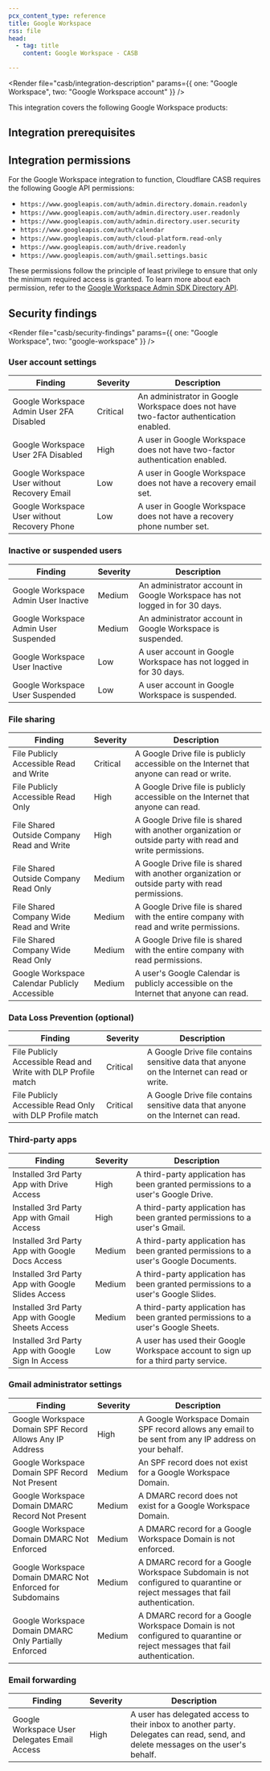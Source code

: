```yaml
---
pcx_content_type: reference
title: Google Workspace
rss: file
head:
  - tag: title
    content: Google Workspace - CASB

---
```



<Render file="casb/integration-description" params={{ one: "Google Workspace", two: "Google Workspace account" }} />

This integration covers the following Google Workspace products:

<DirectoryListing />

## Integration prerequisites

<Render file="casb/google-prereqs" />

## Integration permissions

For the Google Workspace integration to function, Cloudflare CASB requires the following Google API permissions:

* `https://www.googleapis.com/auth/admin.directory.domain.readonly`
* `https://www.googleapis.com/auth/admin.directory.user.readonly`
* `https://www.googleapis.com/auth/admin.directory.user.security`
* `https://www.googleapis.com/auth/calendar`
* `https://www.googleapis.com/auth/cloud-platform.read-only`
* `https://www.googleapis.com/auth/drive.readonly`
* `https://www.googleapis.com/auth/gmail.settings.basic`

These permissions follow the principle of least privilege to ensure that only the minimum required access is granted. To learn more about each permission, refer to the [Google Workspace Admin SDK Directory API](https://developers.google.com/admin-sdk/directory/v1/guides/authorizing).

## Security findings

<Render file="casb/security-findings" params={{ one: "Google Workspace", two: "google-workspace" }} />

### User account settings

| Finding                                      | Severity | Description                                                                           |
| -------------------------------------------- | -------- | ------------------------------------------------------------------------------------- |
| Google Workspace Admin User 2FA Disabled     | Critical | An administrator in Google Workspace does not have two-factor authentication enabled. |
| Google Workspace User 2FA Disabled           | High     | A user in Google Workspace does not have two-factor authentication enabled.           |
| Google Workspace User without Recovery Email | Low      | A user in Google Workspace does not have a recovery email set.                        |
| Google Workspace User without Recovery Phone | Low      | A user in Google Workspace does not have a recovery phone number set.                 |

### Inactive or suspended users

| Finding                               | Severity | Description                                                                 |
| ------------------------------------- | -------- | --------------------------------------------------------------------------- |
| Google Workspace Admin User Inactive  | Medium   | An administrator account in Google Workspace has not logged in for 30 days. |
| Google Workspace Admin User Suspended | Medium   | An administrator account in Google Workspace is suspended.                  |
| Google Workspace User Inactive        | Low      | A user account in Google Workspace has not logged in for 30 days.           |
| Google Workspace User Suspended       | Low      | A user account in Google Workspace is suspended.                            |

### File sharing

| Finding                                       | Severity | Description                                                                                               |
| --------------------------------------------- | -------- | --------------------------------------------------------------------------------------------------------- |
| File Publicly Accessible Read and Write       | Critical | A Google Drive file is publicly accessible on the Internet that anyone can read or write.                 |
| File Publicly Accessible Read Only            | High     | A Google Drive file is publicly accessible on the Internet that anyone can read.                          |
| File Shared Outside Company Read and Write    | High     | A Google Drive file is shared with another organization or outside party with read and write permissions. |
| File Shared Outside Company Read Only         | Medium   | A Google Drive file is shared with another organization or outside party with read permissions.           |
| File Shared Company Wide Read and Write       | Medium   | A Google Drive file is shared with the entire company with read and write permissions.                    |
| File Shared Company Wide Read Only            | Medium   | A Google Drive file is shared with the entire company with read permissions.                              |
| Google Workspace Calendar Publicly Accessible | Medium   | A user's Google Calendar is publicly accessible on the Internet that anyone can read.                     |

### Data Loss Prevention (optional)

<Render file="casb/data-loss-prevention" />

| Finding                                                        | Severity | Description                                                                                |
| -------------------------------------------------------------- | -------- | ------------------------------------------------------------------------------------------ |
| File Publicly Accessible Read and Write with DLP Profile match | Critical | A Google Drive file contains sensitive data that anyone on the Internet can read or write. |
| File Publicly Accessible Read Only with DLP Profile match      | Critical | A Google Drive file contains sensitive data that anyone on the Internet can read.          |

### Third-party apps

| Finding                                            | Severity | Description                                                                          |
| -------------------------------------------------- | -------- | ------------------------------------------------------------------------------------ |
| Installed 3rd Party App with Drive Access          | High     | A third-party application has been granted permissions to a user's Google Drive.     |
| Installed 3rd Party App with Gmail Access          | High     | A third-party application has been granted permissions to a user's Gmail.            |
| Installed 3rd Party App with Google Docs Access    | Medium   | A third-party application has been granted permissions to a user's Google Documents. |
| Installed 3rd Party App with Google Slides Access  | Medium   | A third-party application has been granted permissions to a user's Google Slides.    |
| Installed 3rd Party App with Google Sheets Access  | Medium   | A third-party application has been granted permissions to a user's Google Sheets.    |
| Installed 3rd Party App with Google Sign In Access | Low      | A user has used their Google Workspace account to sign up for a third party service. |

### Gmail administrator settings

| Finding                                                   | Severity | Description                                                                                                                  |
| --------------------------------------------------------- | -------- | ---------------------------------------------------------------------------------------------------------------------------- |
| Google Workspace Domain SPF Record Allows Any IP Address  | High     | A Google Workspace Domain SPF record allows any email to be sent from any IP address on your behalf.                         |
| Google Workspace Domain SPF Record Not Present            | Medium   | An SPF record does not exist for a Google Workspace Domain.                                                                  |
| Google Workspace Domain DMARC Record Not Present          | Medium   | A DMARC record does not exist for a Google Workspace Domain.                                                                 |
| Google Workspace Domain DMARC Not Enforced                | Medium   | A DMARC record for a Google Workspace Domain is not enforced.                                                                |
| Google Workspace Domain DMARC Not Enforced for Subdomains | Medium   | A DMARC record for a Google Workspace Subdomain is not configured to quarantine or reject messages that fail authentication. |
| Google Workspace Domain DMARC Only Partially Enforced     | Medium   | A DMARC record for a Google Workspace Domain is not configured to quarantine or reject messages that fail authentication.    |

### Email forwarding

| Finding                                      | Severity | Description                                                                                                                      |
| -------------------------------------------- | -------- | -------------------------------------------------------------------------------------------------------------------------------- |
| Google Workspace User Delegates Email Access | High     | A user has delegated access to their inbox to another party. Delegates can read, send, and delete messages on the user's behalf. |
